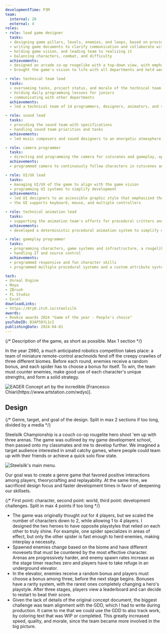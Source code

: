 ```yaml
---
developmentTime: P3M
team:
  internal: 20
  external: 4
roles:
- role: lead game designer
  tasks:
  - designing game pillars, levels, enemies, and loops, based on provided game concept
  - writing game documents to clarify communication and collaborate with colleagues
  - holding game vision, and leading team to realizing it
  - balancing characters, combat, and difficulty
  achievements:
  - designed an arcade co-op rougelike with a top-down view, with emphasis on collaboration and theorycrafting
  - brought the game's vision to life with all departments and held weekly meet ups to keep everyone up to date

- role: technical team lead
  tasks:
  - overseeing tasks, project status, and morale of the technical team
  - holding daily programming lessons for juniors
  - communicating with other departments
  achievements:
  - led a technical team of 14 programmers, designers, animators, and shader artists to our first published game

- role: sound lead
  tasks:
  - providing the sound team with specifications
  - handling sound team priorities and tasks
  achievements:
  - led music composers and sound designers to an energetic atmosphere, to match the frenetic gameplay

- role: camera programmer
  tasks:
  - directing and programming the camera for cutscenes and gameplay, optimizing visibility and accessibility
  achievements:
  - programmed camera to continuously follow characters in cutscenes and awkward map locations

- role: UI/UX lead
  tasks:
  - managing UI/UX of the game to align with the game vision
  - programming UI systems to simplify development
  achievements:
  - led UI designers to an accessible graphic style that emphasized the futuristic setting of the game
  - the UI supports keyboard, mouse, and multiple controllers

- role: technical animation lead
  tasks:
  - supporting the animation team's efforts for procedural critters and flying characters
  achievements:
  - developed a deterministic procedural animation system to simplify development

- role: gameplay programmer
  tasks:
  - programming characters, game systems and infrastructure, a rougelike card system, and tooling for the team
  - handling IT and source control
  achievements:
  - programmed responsive and fun character skills
  - programmed multiple procedural systems and a custom attribute system that favored ease of development

tech:
- Unreal Engine
- Maya
- ZBrush
- FL Studio
- Excel
downloadLinks:
- https://0ry0.itch.io/steelsilk
awards:
- Rookie awards 2024 "Game of the year - People's choice"
youTubeID: B3AP58YL1cI
publishingDate: 2024-04-01
---
```


{/* Description of the game, as short as possible. Max 1 section */}

In the year 2980, a much anticipated robotics competition takes place: a team of miniature remote-control arachnoids fend off the creepy crawlies of three different biomes. Before each round, enemies receive a random bonus, and each spider has to choose a bonus for itself. To win, the team must counter enemies, make good use of each character's unique strengths, and form a solid strategy.

![EAGER Concept art by the incredible [Francesco Chiari(https://www.artstation.com/wdys)].](./steelsilk-championship-art.jpg)

## Design

{/* Genre, target, and goal of the design. Split in max 2 sections if too long, divided by a media */}

Steelsilk Championship is a couch co-op rougelite hero shoot 'em up with three arenas. The game was outlined by my game development school, then passed onto my classmates and me to develop further. We imagined a target audience interested in small catchy games, where people could team up with their friends or achieve a quick solo flow state.

![Steelsilk's main menu.](./steelsilk-championship-ui.png)

Our goal was to create a genre game that favored positive interactions among players, theorycrafting and replayability. At the same time, we sacrificed design focus and faster development times in favor of deepening our skillsets.

{/* First point: character, second point: world, third point: development challenges. Split in max 4 points if too long */}

* The game was originally thought out for 4 players, but we scaled the number of characters down to 2, while allowing 1 to 4 players. I designed the two heroes to have opposite playstyles that relied on each other to truly shine. For example, one spider specializes in areas of effect, but only the other spider is fast enough to herd enemies, making interplay a necessity.
* Spawned enemies change based on the biome and have different movesets that must be countered by the most effective character. Arenas are progressively harder, and enemy spawn rates increase as the stage timer reaches zero and players have to take refuge in an underground elevator.
* In the elevator, enemies receive a random bonus and players must choose a bonus among three, before the next stage begins. Bonuses have a rarity system, with the rarest ones completely changing a hero's playstyle. After three stages, players view a leaderboard and can decide to restart to beat their score.
* Given the lack of details of the original concept document, the biggest challenge was team alignment with the GDD, which I had to write during production. It came to me that we could use the GDD to also track work, by coloring text that was WIP or completed. This greatly increased speed, quality, and morale, since the team became more involved in the big picture.